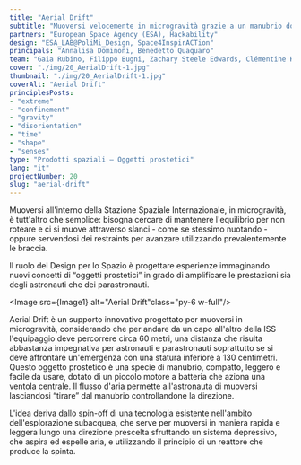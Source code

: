 ```yaml
---
title: "Aerial Drift"
subtitle: "Muoversi velocemente in microgravità grazie a un manubrio dotato di ventola centrale che si muove nella direzione desiderata."
partners: "European Space Agency (ESA), Hackability"
design: "ESA_LAB@PoliMi_Design, Space4InspirACTion"
principals: "Annalisa Dominoni, Benedetto Quaquaro"
team: "Gaia Rubino, Filippo Bugni, Zachary Steele Edwards, Clémentine Hemici, Jisoo Kim, Mayara Menezes"
cover: "./img/20_AerialDrift-1.jpg"
thumbnail: "./img/20_AerialDrift-1.jpg"
coverAlt: "Aerial Drift"
principlesPosts: 
- "extreme" 
- "confinement" 
- "gravity" 
- "disorientation" 
- "time"
- "shape"
- "senses"
type: "Prodotti spaziali — Oggetti prostetici"
lang: "it"
projectNumber: 20
slug: "aerial-drift"
---
```



Muoversi all'interno della Stazione Spaziale Internazionale, in microgravità, è tutt'altro che semplice: bisogna cercare di mantenere l'equilibrio per non roteare e ci si muove attraverso slanci - come se stessimo nuotando - oppure servendosi dei restraints per avanzare utilizzando prevalentemente le braccia.

Il ruolo del Design per lo Spazio è progettare esperienze immaginando nuovi concetti di “oggetti prostetici” in grado di amplificare le prestazioni sia degli astronauti che dei parastronauti. 

<Image src={Image1} alt="Aerial Drift"class="py-6 w-full"/>

Aerial Drift è un supporto innovativo progettato per muoversi in microgravità, considerando che per andare da un capo all'altro della ISS l'equipaggio deve percorrere circa 60 metri, una distanza che risulta abbastanza impegnativa per astronauti e parastronauti soprattutto se si deve affrontare un'emergenza con una statura inferiore a 130 centimetri. Questo oggetto prostetico è una specie di manubrio, compatto, leggero e facile da usare, dotato di un piccolo motore a batteria che aziona una ventola centrale. Il flusso d'aria permette all'astronauta di muoversi lasciandosi “tirare” dal manubrio controllandone la direzione. 

L'idea deriva dallo spin-off di una tecnologia esistente nell'ambito dell'esplorazione subacquea, che serve per muoversi in maniera rapida e leggera lungo una direzione prescelta sfruttando un sistema depressivo, che aspira ed espelle aria, e utilizzando il principio di un reattore che produce la spinta.